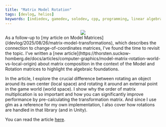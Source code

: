 ```yaml
---
title: "Matrix Model Rotation"
tags: [devlog, helios]
keywords: [indiedev, gamedev, solodev, cpp, programming, linear algebra, computer graphics, indiegames]
---
```



<center>
<img style={{mixBlendMode:"screen",filter:"invert(1)"}} src={RotationComposition} />
</center>
As a follow-up to [my article on Model Matrices](/devlog/2025/08/26/matrix-model-transformations), which describes the connection to change-of-coordinates matrices, I've found the time to revisit the topic. I've written a [new article](https://thorsten.suckow-homberg.de/docs/articles/computer-graphics/model-matrix-rotation-world-vs-local-origin) about matrix composition in the context of the Model and Rotation matrices to highlight the algebraic foundations.

 <!--truncate-->

In the article, I explore the crucial difference between rotating an object around its own center (local space) and rotating it around an external point in the game world (world space). I show why the order of matrix multiplication is so important and how you can significantly improve performance by pre-calculating the transformation matrix. And since I use glm as a reference for my own implementation, I also cover how rotations are handled in that library (and in Unity).

You can read the article [here](https://thorsten.suckow-homberg.de/docs/articles/computer-graphics/model-matrix-rotation-world-vs-local-origin).


<SocialLinks />
